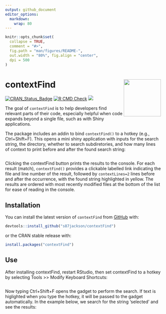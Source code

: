 ```yaml
---
output: github_document
editor_options: 
  markdown: 
    wrap: 80
---
```


<!-- README.md is generated from README.Rmd. Please edit that file -->

```r
knitr::opts_chunk$set(
  collapse = TRUE,
  comment = "#>",
  fig.path = "man/figures/README-",
  out.width = "80%", fig.align = "center",
  dpi = 500
)
```

# contextFind <img src="man/figures/logo.svg" align="right" width="120"/>

<!-- badges: start -->

[![CRAN_Status_Badge](https://www.r-pkg.org/badges/version/contextFind)](https://cran.r-project.org/package=contextFind)
[![R CMD
Check](https://github.com/s87jackson/contextFind/actions/workflows/R-CMD-check.yaml/badge.svg)](https://github.com/s87jackson/contextFind/actions/workflows/R-CMD-check.yaml)
[![](https://cranlogs.r-pkg.org/badges/grand-total/contextFind)](https://CRAN.R-project.org/package=contextFind)

<!-- badges: end -->

The goal of `contextFind` is to help developers find relevant parts of their code,
especially helpful when code expands beyond a single file, such as with Shiny applications. 

The package includes an addin to bind `contextFind()` to a hotkey (e.g., Ctrl+Shift+F).
This opens a mini shiny application with inputs for the search string, the directory,
whether to search subdiretories, and how many lines of context to print before
and after the found search string:

![\n](man/figures/miniPage.png)

Clicking the contextFind button prints the results to the console. For each result (match), `contextFind()` 
provides a clickable labelled link indicating the file and line number of the result, followed by
`contextLines=2` lines before and after the occurrence, with the found string highlighted in yellow.
The results are ordered with most recently modified files at the bottom of the list for ease of reading in the console.


## Installation

You can install the latest version of `contextFind` from [GitHub](https://github.com/)
with:

``` r
devtools::install_github("s87jackson/contextFind")
```

or the CRAN stable release with:

``` r
install.packages("contextFind")
```

## Use

After installing contextFind, restart RStudio, then set contextFind to a hotkey by
selecting Tools >> Modify Keyboard Shortcuts:
 
![\n](man/figures/hotkey.png)
 
 
Now typing Ctrl+Shift+F opens the gadget to perform the search. If text is higlighted when you 
type the hotkey, it will be passed to the gadget automatically. In the example below, 
we search for the string 'selected' and see the results:
 
![\n](man/figures/results.png)
